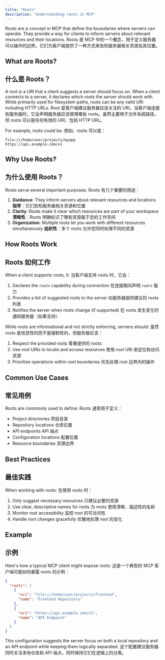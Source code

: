 ```yaml
---
title: "Roots"
description: "Understanding roots in MCP"
---
```


Roots are a concept in MCP that define the boundaries where servers can operate. They provide a way for clients to inform servers about relevant resources and their locations.
Roots 是 MCP 中的一个概念，用于定义服务器可以操作的边界。它们为客户端提供了一种方式来告知服务器相关资源及其位置。

## What are Roots?
## 什么是 Roots？

A root is a URI that a client suggests a server should focus on. When a client connects to a server, it declares which roots the server should work with. While primarily used for filesystem paths, roots can be any valid URI including HTTP URLs.
Root 是客户端建议服务器应该关注的 URI。当客户端连接到服务器时，它会声明服务器应该使用哪些 roots。虽然主要用于文件系统路径，但 roots 可以是任何有效的 URI，包括 HTTP URL。

For example, roots could be:
例如，roots 可以是：

```
file:///home/user/projects/myapp
https://api.example.com/v1
```

## Why Use Roots?
## 为什么使用 Roots？

Roots serve several important purposes:
Roots 有几个重要的用途：

1. **Guidance**: They inform servers about relevant resources and locations
   **指导**：它们告知服务器相关资源和位置
2. **Clarity**: Roots make it clear which resources are part of your workspace
   **清晰性**：Roots 明确标识了哪些资源属于您的工作空间
3. **Organization**: Multiple roots let you work with different resources simultaneously
   **组织性**：多个 roots 允许您同时处理不同的资源

## How Roots Work
## Roots 如何工作

When a client supports roots, it:
当客户端支持 roots 时，它会：

1. Declares the `roots` capability during connection
   在连接期间声明 `roots` 能力
2. Provides a list of suggested roots to the server
   向服务器提供建议的 roots 列表
3. Notifies the server when roots change (if supported)
   在 roots 发生变化时通知服务器（如果支持）

While roots are informational and not strictly enforcing, servers should:
虽然 roots 是信息性的而不是强制性的，但服务器应该：

1. Respect the provided roots
   尊重提供的 roots
2. Use root URIs to locate and access resources
   使用 root URI 来定位和访问资源
3. Prioritize operations within root boundaries
   优先处理 root 边界内的操作

## Common Use Cases
## 常见用例

Roots are commonly used to define:
Roots 通常用于定义：

- Project directories
  项目目录
- Repository locations
  仓库位置
- API endpoints
  API 端点
- Configuration locations
  配置位置
- Resource boundaries
  资源边界

## Best Practices
## 最佳实践

When working with roots:
在使用 roots 时：

1. Only suggest necessary resources
   只建议必要的资源
2. Use clear, descriptive names for roots
   为 roots 使用清晰、描述性的名称
3. Monitor root accessibility
   监控 root 的可访问性
4. Handle root changes gracefully
   优雅地处理 root 的变化

## Example
## 示例

Here's how a typical MCP client might expose roots:
这是一个典型的 MCP 客户端可能如何暴露 roots 的示例：

```json
{
  "roots": [
    {
      "uri": "file:///home/user/projects/frontend",
      "name": "Frontend Repository"
    },
    {
      "uri": "https://api.example.com/v1",
      "name": "API Endpoint"
    }
  ]
}
```

This configuration suggests the server focus on both a local repository and an API endpoint while keeping them logically separated.
这个配置建议服务器同时关注本地仓库和 API 端点，同时保持它们在逻辑上的分离。